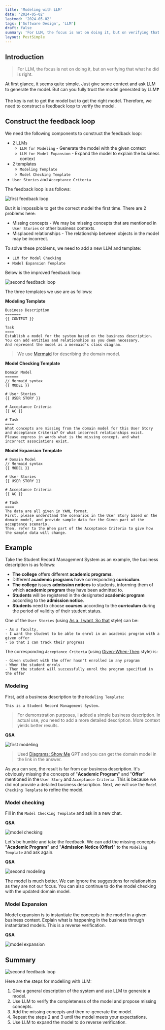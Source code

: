 ```yaml
---
title: 'Modeling with LLM'
date: '2024-05-02'
lastmod: '2024-05-02'
tags: ['Software Design', 'LLM']
draft: false
summary: 'For LLM, the focus is not on doing it, but on verifying that what he did is right.'
layout: PostSimple
---
```


## Introduction

> For LLM, the focus is not on doing it, but on verifying that what he did is right.

<TOCInline toc={props.toc} exclude="Introduction" />

At first glance, it seems quite simple. Just give some context and ask LLM to generate the model. But can you fully trust the model generated by LLM❓

The key is not to get the model but to get the right model. Therefore, we need to construct a feedback loop to verify the model.

## Construct the feedback loop

We need the following components to construct the feedback loop:

- 2 LLMs
  - `LLM for Modeling` - Generate the model with the given context
  - `LLM for Model Expansion` - Expand the model to explain the business context
- 2 templates
  - `Modeling Template`
  - `Model Checking Template`
- `User Stories` and `Acceptance Criteria`

The feedback loop is as follows:

![first feedback loop](/static/images/modeling-with-llm/first-feedback-loop.png)

But it is impossible to get the correct model the first time. There are 2 problems here:

- Missing concepts - We may be missing concepts that are mentioned in `User Stories` or other business contexts.
- Misplaced relationships - The relationship between objects in the model may be incorrect.

To solve these problems, we need to add a new LLM and template:

- `LLM for Model Checking`
- `Model Expansion Template`

Below is the improved feedback loop:

![second feedback loop](/static/images/modeling-with-llm/second-feedback-loop.png)

The three templates we use are as follows:

**Modeling Template**

```plain
Business Description
=======
{{ CONTEXT }}

Task
====
Establish a model for the system based on the business description.
You can add entities and relationships as you deem necessary.
And represent the model as a mermaid's class diagram.
```

> We use [Mermaid](https://mermaid.js.org/) for describing the domain model.

**Model Checking Template**

```plain
Domain Model
======
// Mermaid syntax
{{ MODEL }}

# User Stories
{{ USER STORY }}

# Acceptance Criteria
{{ AC }}

# Task
====
What concepts are missing from the domain model for this User Story and Acceptance Criteria? Or what incorrect relationships exist.
Please express in words what is the missing concept. and what incorrect associations exist.
```

**Model Expansion Template**

```plain
# Domain Model
// Mermaid syntax
{{ MODEL }}

# User Stories
{{ USER STORY }}

# Acceptance Criteria
{{ AC }}

# Task
====
The data are all given in YAML format.
First, please understand the scenarios in the User Story based on the domain model, and provide sample data for the Given part of the acceptance scenario.
Then, refer to the When part of the Acceptance Criteria to give how the sample data will change.
```

## Example

Take the Student Record Management System as an example, the business description is as follows:

- **The college** offers different **academic programs**.
- Different **academic programs** have corresponding **curriculum**.
- **The college** issues **admission notices** to students, informing them of which **academic program** they have been admitted to.
- **Students** will be registered in the designated **academic program** according to the **admission notice**.
- **Students** need to choose **courses** according to the **curriculum** during the period of validity of their student status.

One of the `User Stories` (using [As a, I want, So that](https://www.agilealliance.org/glossary/user-story-template/) style) can be:

```plain
- As a faculty,
- I want the student to be able to enrol in an academic program with a given offer
- So that I can track their progress
```

The corresponding `Acceptance Criteria` (using [Given-When-Then](https://martinfowler.com/bliki/GivenWhenThen.html) style) is:

```plain
- Given student with the offer hasn't enrolled in any program
- When the student enrols
- Then the student will successfully enrol the program specified in the offer
```

### Modeling

First, add a business description to the `Modeling Template`:

```
This is a Student Record Management System.
```

> For demonstration purposes, I added a simple business description. In actual use, you need to add a more detailed description. More context yields better results.

**Q&A**

![first modeling](/static/images/modeling-with-llm/first-modeling.png)

> Used [Diagrams: Show Me](https://chat.openai.com/g/g-5QhhdsfDj-diagrams-show-me) GPT and you can get the domain model in the link in the answer.

As you can see, the result is far from our business description. It's obviously missing the concepts of "**Academic Program**" and "**Offer**" mentioned in the `User Story` and `Acceptance Criteria`. This is because we did not provide a detailed business description. Next, we will use the `Model Checking Template` to refine the model.

### Model checking

Fill in the `Model Checking Template` and ask in a new chat.

**Q&A**

![model checking](/static/images/modeling-with-llm/model-checking.png)

Let's be humble and take the feedback. We can add the missing concepts "**Academic Program**" and "**Admission Notice (Offer)**" to the `Modeling Template` and ask again.

**Q&A**

![second modeling](/static/images/modeling-with-llm/second-modeling.png)

The model is much better. We can ignore the suggestions for relationships as they are not our focus. You can also continue to do the model checking with the updated domain model.

### Model Expansion

Model expansion is to instantiate the concepts in the model in a given business context. Explain what is happening in the business through instantiated models. This is a reverse verification.

**Q&A**

![model expansion](/static/images/modeling-with-llm/model-expansion.png)

## Summary

![second feedback loop](/static/images/modeling-with-llm/second-feedback-loop.png)

Here are the steps for modelling with LLM:

1. Give a general description of the system and use LLM to generate a model.
2. Use LLM to verify the completeness of the model and propose missing concepts.
3. Add the missing concepts and then re-generate the model.
4. Repeat the steps 2 and 3 until the model meets your expectations.
5. Use LLM to expand the model to do reverse verification.
